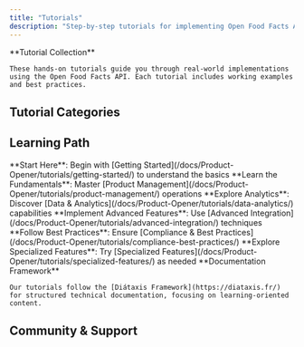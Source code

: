 ```yaml
---
title: "Tutorials"
description: "Step-by-step tutorials for implementing Open Food Facts API features, from basic product retrieval to advanced data analytics and integrations."
---
```



<Callout type="info">
    **Tutorial Collection**

    These hands-on tutorials guide you through real-world implementations using the Open Food Facts API. Each tutorial includes working examples and best practices.

</Callout>

<Card
  href="/docs/Product-Opener/dev/index"
  title="Need Developer Setup?"
  description="For development environment setup, see Developer Guide"
/>

## Tutorial Categories

<Cards>
  <Card
    href="/docs/Product-Opener/tutorials/getting-started/"
    title="Getting Started"
    description="Introduction and foundational tutorials for beginners"
  />
  <Card
    href="/docs/Product-Opener/tutorials/product-management/"
    title="Product Management"
    description="Adding, editing, and managing product data in Open Food Facts"
  />
  <Card
    href="/docs/Product-Opener/tutorials/data-analytics/"
    title="Data & Analytics"
    description="Working with nutrition scores, data analysis, and product comparisons"
  />
  <Card
    href="/docs/Product-Opener/tutorials/advanced-integration/"
    title="Advanced Integration"
    description="Advanced API usage, caching, facets, and complex integrations"
  />
  <Card
    href="/docs/Product-Opener/tutorials/compliance-best-practices/"
    title="Compliance & Best Practices"
    description="Legal compliance, quality controls, and best practices for data contributions"
  />
  <Card
    href="/docs/Product-Opener/tutorials/specialized-features/"
    title="Specialized Features"
    description="Folksonomy engine, product prices, and other specialized functionality"
  />
</Cards>

## Learning Path

<Steps>
  <Step>
    **Start Here**: Begin with [Getting Started](/docs/Product-Opener/tutorials/getting-started/) to understand
    the basics
  </Step>
  <Step>
    **Learn the Fundamentals**: Master [Product Management](/docs/Product-Opener/tutorials/product-management/)
    operations
  </Step>
  <Step>
    **Explore Analytics**: Discover [Data & Analytics](/docs/Product-Opener/tutorials/data-analytics/)
    capabilities
  </Step>
  <Step>
    **Implement Advanced Features**: Use [Advanced
    Integration](/docs/Product-Opener/tutorials/advanced-integration/) techniques
  </Step>
  <Step>
    **Follow Best Practices**: Ensure [Compliance & Best
    Practices](/docs/Product-Opener/tutorials/compliance-best-practices/)
  </Step>
  <Step>
    **Explore Specialized Features**: Try [Specialized
    Features](/docs/Product-Opener/tutorials/specialized-features/) as needed
  </Step>
</Steps>

<Callout type="info">
    **Documentation Framework**

    Our tutorials follow the [Diátaxis Framework](https://diataxis.fr/) for structured technical documentation, focusing on learning-oriented content.

</Callout>

## Community & Support

<Cards>
  <Card
    href="getting-started/get-in-touch-with-openfoodfacts"
    title="Get in Touch"
    description="Connect with the Open Food Facts community"
  />
  <Card
    href="compliance-best-practices/reporting-issues-with-nutripatrol"
    title="Report Issues"
    description="How to report data quality issues"
  />
</Cards>
